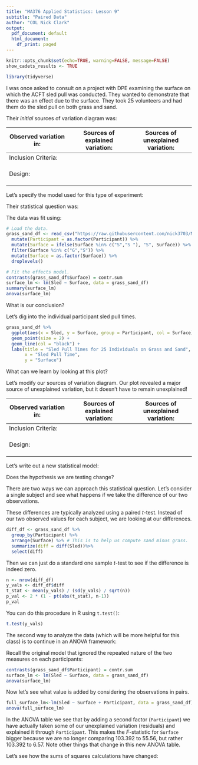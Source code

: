 ```yaml
---
title: "MA376 Applied Statistics: Lesson 9"
subtitle: "Paired Data"
author: "COL Nick Clark"
output:
  pdf_document: default
  html_document:
    df_print: paged
---
```


```r
knitr::opts_chunk$set(echo=TRUE, warning=FALSE, message=FALSE)
show_cadets_results <- TRUE
```

```r
library(tidyverse)
```

I was once asked to consult on a project with DPE examining the surface on which the ACFT sled pull was conducted.  They wanted to demonstrate that there was an effect due to the surface.  They took 25 volunteers and had them do the sled pull on both grass and sand.

Their *initial* sources of variation diagram was:

| Observed variation in: | Sources of explained variation: | Sources of unexplained variation: |
|------------------------|------------------------|------------------------|
| Inclusion Criteria:    |                                 |                                   |
|                        |                                 |                          
|                        |                                 |                          
|                        |                                 |                          |
| Design:                |                                 |                                   |
|                        |                                 |                                   |
|                        |                                 |                          
|                        |                                 |                          

Let's specify the model used for this type of experiment:

\vspace{1.in}

Their statistical question was:

\vspace{1.in}

The data was fit using:

```r
# Load the data.
grass_sand_df <- read_csv("https://raw.githubusercontent.com/nick3703/MA376/master/ACFT.csv") %>%
  mutate(Participant = as.factor(Participant)) %>% 
  mutate(Surface = ifelse(Surface %in% c("S","S "), "S", Surface)) %>% 
  filter(Surface %in% c("G","S")) %>%
  mutate(Surface = as.factor(Surface)) %>% 
  droplevels()

# Fit the effects model.
contrasts(grass_sand_df$Surface) = contr.sum
surface_lm <- lm(Sled ~ Surface, data = grass_sand_df)
summary(surface_lm)
anova(surface_lm)
```

\vspace{.7in}

What is our conclusion?

\vspace{.7in}

Let's dig into the individual participant sled pull times.

```r
grass_sand_df %>% 
  ggplot(aes(x = Sled, y = Surface, group = Participant, col = Surface)) +
  geom_point(size = 2) + 
  geom_line(col = "black") + 
  labs(title = "Sled Pull Times for 25 Individuals on Grass and Sand",
       x = "Sled Pull Time",
       y = "Surface")
```

What can we learn by looking at this plot?

\vspace{.7in}

Let's modify our sources of variation diagram. Our plot revealed a major source of unexplained variation, but it doesn't have to remain unexplained!

| Observed variation in: | Sources of explained variation: | Sources of unexplained variation: |
|------------------------|------------------------|------------------------|
| Inclusion Criteria:    |                                 |                                   |
|                        |                                 |                          
|                        |                                 |                          
|                        |                                 |                          |
| Design:                |                                 |                                   |
|                        |                                 |                                   |
|                        |                                 |                          
|                        |                                 |                          

Let's write out a new statistical model:

\vspace{1.in}

Does the hypothesis we are testing change?

\vspace{.7in}

There are two ways we can approach this statistical question. Let's consider a single subject and see what happens if we take the difference of our two observations.

\vspace{.7in}

These differences are typically analyzed using a paired *t*-test.  Instead of our two observed values for each subject, we are looking at our differences.

```r
diff_df <- grass_sand_df %>% 
  group_by(Participant) %>% 
  arrange(Surface) %>% # This is to help us compute sand minus grass.
  summarize(diff = diff(Sled))%>%
  select(diff)
```

Then we can just do a standard one sample *t*-test to see if the difference is indeed zero.

```r
n <- nrow(diff_df)
y_vals <- diff_df$diff
t_stat <- mean(y_vals) / (sd(y_vals) / sqrt(n))
p_val <- 2 * (1 - pt(abs(t_stat), n-1))
p_val
```

You can do this procedure in R using `t.test()`:  

```r
t.test(y_vals)
```

The second way to analyze the data (which will be more helpful for this class) is to continue in an ANOVA framework:

Recall the original model that ignored the repeated nature of the two measures on each participants:

```r
contrasts(grass_sand_df$Participant) = contr.sum
surface_lm <- lm(Sled ~ Surface, data = grass_sand_df)
anova(surface_lm)
```

Now let's see what value is added by considering the observations in pairs.

```r
full_surface_lm<-lm(Sled ~ Surface + Participant, data = grass_sand_df)
anova(full_surface_lm)
```

In the ANOVA table we see that by adding a second factor (`Participant`) we have actually taken some of our unexplained variation (residuals) and explained it through `Participant`.  This makes the *F*-statistic for `Surface` bigger because we are no longer comparing 103.392 to 55.56, but rather 103.392 to 6.57.  Note other things that change in this new ANOVA table.

\vspace{1.in}

Let's see how the sums of squares calculations have changed: